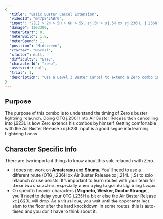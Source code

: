 ```yaml
---
{
  "title": "Basic Buster Cancel Extension",
  "videoId": "m47p840ABr0",
  "input": "2[L] > 2M > 5H > 6H > 5S, sj.5M > sj.5M xx sj.236H, j.236H ~ Air Buster Release, j.623[L], 2H > 6H > 5S, sj.5M > sj.5M > sj.2H > sj.5S,  j.236H ~ Air Buster Release, j.623[L] xx 214M[H], (Air Buster Release ~ [H], j.623L, j.623L, j.623L) x2, xx Air Buster Release, j.623L, 623H",
  "damage": 1103300,
  "meterStart": 0,
  "meterBuild": 1.8,
  "meterSpend": 1,
  "position": "Midscreen",
  "starter": "Normal",
  "xfactor": null,
  "difficulty": "Easy",
  "characterId": "zero",
  "assistId": null,
  "trial": 1,
  "description": "Use a Level 3 Buster Cancel to extend a Zero combo in the corner.",
}
---
```


## Purpose

The purpose of this combo is to understand the timing of Zero's buster lightning relaunch. Doing OTG j.236H into Air Buster Release then cancelling into j.623L is how Zero
extends his combos by himself. Getting comfortable with the Air Buster Release xx j.623L input is a good segue into learning Lightning Loops.

## Character Specific Info

There are two important things to know about this solo relaunch with Zero.

- It does not work on **Amaterasu** and **Shuma**. You'll need to use a different route (OTG j.236H xx Air Buster Release xx j.214L, j.S) to solo relaunch _or_ use assists. It's important to
  learn routes with your team for these two characters, especially when trying to go into Lightning Loops.
- On specific heavier characters (**Magneto, Wesker, Doctor Strange**), you'll need to delay your OTG j.236H a bit or else the Air Buster Release xx j.623L will drop. As a visual cue, you
  wait until the opponents legs slam to the floor after the hard knockdown. In some routes, this is auto-timed and you don't have to think about it.
